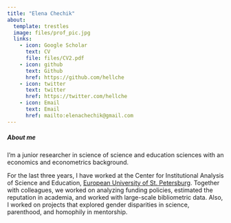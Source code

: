 ```yaml
---
title: "Elena Chechik"
about:
  template: trestles
  image: files/prof_pic.jpg
  links:
    - icon: Google Scholar
      text: CV
      file: files/CV2.pdf
    - icon: github
      text: Github
      href: https://github.com/hellche
    - icon: twitter
      text: twitter
      href: https://twitter.com/hellche
    - icon: Email
      text: Email
      href: mailto:elenachechik@gmail.com
---
```


##### About me

I'm a junior researcher in science of science and education sciences with an economics and econometrics background.

For the last three years, I have worked at the Center for Institutional Analysis of Science and Education, [European University of St. Petersburg](https://eusp.org/). Together with colleagues, we worked on analyzing funding policies, estimated the reputation in academia, and worked with large-scale bibliometric data. Also, I worked on projects that explored gender disparities in science, parenthood, and homophily in mentorship.
